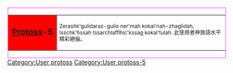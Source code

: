 <div style="float:left;border:solid #ff33FF 1px;margin:1px">
{| cellspacing="0" style="width:238px;background:#FF5555"
| style="width:45px;height:45px;background:#FF0000;text-align:center;font-size:14pt" lang="en" | '''[[Protoss]]-5'''
| style="font-size:9pt;padding:4pt;line-height:1.25em" | Zerashk'gulidaraz-gulio ner'mah kokal'nah-zhaglidah, Isschk'hssah tssarchlafflhic'kssag kokal'tulah. 此使用者神族語水平精彩絕倫。
|}</div>

[[Category:User protoss]]
[[Category:User protoss-5]]